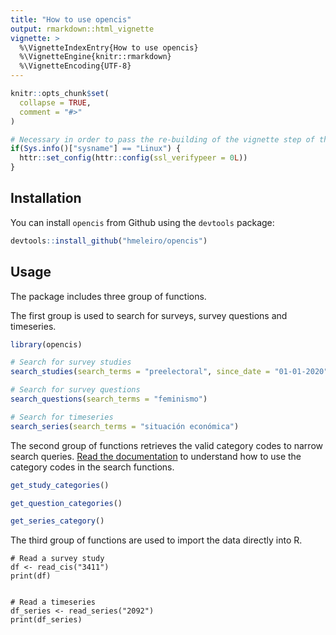 ```yaml
---
title: "How to use opencis"
output: rmarkdown::html_vignette
vignette: >
  %\VignetteIndexEntry{How to use opencis}
  %\VignetteEngine{knitr::rmarkdown}
  %\VignetteEncoding{UTF-8}
---
```


```r
knitr::opts_chunk$set(
  collapse = TRUE,
  comment = "#>"
)

# Necessary in order to pass the re-building of the vignette step of the R-CMD-check action for Ubuntu systems
if(Sys.info()["sysname"] == "Linux") {
  httr::set_config(httr::config(ssl_verifypeer = 0L)) 
}
```

## Installation

You can install `opencis` from Github using the `devtools` package:

``` r
devtools::install_github("hmeleiro/opencis")
```


## Usage

The package includes three group of functions. 

The first group is used to search for surveys, survey questions and timeseries. 

``` r
library(opencis)

# Search for survey studies
search_studies(search_terms = "preelectoral", since_date = "01-01-2020", until_date = "17-11-2023")

# Search for survey questions
search_questions(search_terms = "feminismo")

# Search for timeseries
search_series(search_terms = "situación económica")
```

The second group of functions retrieves the valid category codes to narrow search queries. [Read the documentation](https://hmeleiro.github.io/opencis/reference/index.html#retrieve-categories) to understand how to use the category codes in the search functions.

``` r
get_study_categories()

get_question_categories()

get_series_category()

```


The third group of functions are used to import the data directly into R. 

```undefined
# Read a survey study
df <- read_cis("3411")
print(df)


# Read a timeseries
df_series <- read_series("2092")
print(df_series)
```
